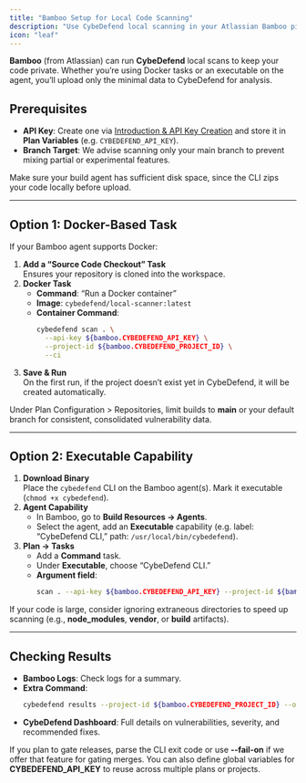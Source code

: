 ```yaml
---
title: "Bamboo Setup for Local Code Scanning"
description: "Use CybeDefend local scanning in your Atlassian Bamboo pipeline, either via Docker or binary installation."
icon: "leaf"
---
```


**Bamboo** (from Atlassian) can run **CybeDefend** local scans to keep your code private. Whether you’re using Docker tasks or an executable on the agent, you’ll upload only the minimal data to CybeDefend for analysis.

## Prerequisites

- **API Key**: Create one via [Introduction & API Key Creation](/alpha/code-scanning/local-code-scanning/introduction-api-key) and store it in **Plan Variables** (e.g. `CYBEDEFEND_API_KEY`).  
- **Branch Target**: We advise scanning only your main branch to prevent mixing partial or experimental features.

<Note>
Make sure your build agent has sufficient disk space, since the CLI zips your code locally before upload.
</Note>

---

## Option 1: Docker-Based Task

If your Bamboo agent supports Docker:

1. **Add a “Source Code Checkout” Task**  
   Ensures your repository is cloned into the workspace.
2. **Docker Task**  
   - **Command**: “Run a Docker container”  
   - **Image**: `cybedefend/local-scanner:latest`  
   - **Container Command**:
     ```bash
     cybedefend scan . \
       --api-key ${bamboo.CYBEDEFEND_API_KEY} \
       --project-id ${bamboo.CYBEDEFEND_PROJECT_ID} \
       --ci
     ```
3. **Save & Run**  
   On the first run, if the project doesn’t exist yet in CybeDefend, it will be created automatically.

<Accordion icon="branch" title="Branch Configuration">
  <p>Under Plan Configuration > Repositories, limit builds to <strong>main</strong> or your default branch for consistent, consolidated vulnerability data.</p>
</Accordion>

---

## Option 2: Executable Capability

1. **Download Binary**  
   Place the `cybedefend` CLI on the Bamboo agent(s). Mark it executable (`chmod +x cybedefend`).
2. **Agent Capability**  
   - In Bamboo, go to **Build Resources → Agents**.  
   - Select the agent, add an **Executable** capability (e.g. label: “CybeDefend CLI,” path: `/usr/local/bin/cybedefend`).
3. **Plan → Tasks**  
   - Add a **Command** task.  
   - Under **Executable**, choose “CybeDefend CLI.”  
   - **Argument field**:  
     ```bash
     scan . --api-key ${bamboo.CYBEDEFEND_API_KEY} --project-id ${bamboo.CYBEDEFEND_PROJECT_ID} --ci
     ```

<Note>
If your code is large, consider ignoring extraneous directories to speed up scanning (e.g., <strong>node_modules</strong>, <strong>vendor</strong>, or <strong>build</strong> artifacts).
</Note>

---

## Checking Results

- **Bamboo Logs**: Check logs for a summary.  
- **Extra Command**: 
  ```bash
  cybedefend results --project-id ${bamboo.CYBEDEFEND_PROJECT_ID} --output html
  ```
- **CybeDefend Dashboard**: Full details on vulnerabilities, severity, and recommended fixes.

<Warning>
If you plan to gate releases, parse the CLI exit code or use <strong>--fail-on</strong> if we offer that feature for gating merges.
</Warning>

<Tip>
You can also define global variables for <strong>CYBEDEFEND_API_KEY</strong> to reuse across multiple plans or projects.
</Tip>